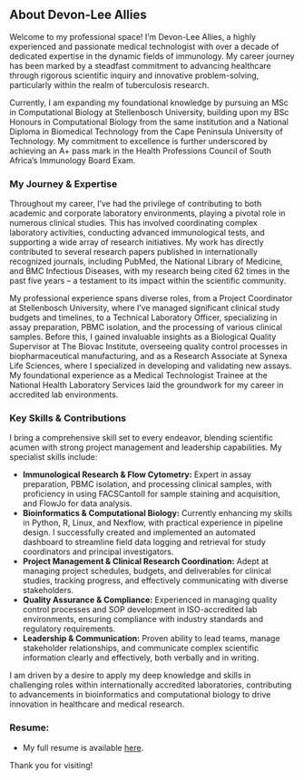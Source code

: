 ## About Devon-Lee Allies

Welcome to my professional space! I'm Devon-Lee Allies, a highly experienced and passionate medical technologist with over a decade of dedicated expertise in the dynamic fields of immunology. My career journey has been marked by a steadfast commitment to advancing healthcare through rigorous scientific inquiry and innovative problem-solving, particularly within the realm of tuberculosis research.

Currently, I am expanding my foundational knowledge by pursuing an MSc in Computational Biology at Stellenbosch University, building upon my BSc Honours in Computational Biology from the same institution and a National Diploma in Biomedical Technology from the Cape Peninsula University of Technology. My commitment to excellence is further underscored by achieving an A+ pass mark in the Health Professions Council of South Africa's Immunology Board Exam.

### My Journey & Expertise

Throughout my career, I've had the privilege of contributing to both academic and corporate laboratory environments, playing a pivotal role in numerous clinical studies. This has involved coordinating complex laboratory activities, conducting advanced immunological tests, and supporting a wide array of research initiatives. My work has directly contributed to several research papers published in internationally recognized journals, including PubMed, the National Library of Medicine, and BMC Infectious Diseases, with my research being cited 62 times in the past five years – a testament to its impact within the scientific community.

My professional experience spans diverse roles, from a Project Coordinator at Stellenbosch University, where I've managed significant clinical study budgets and timelines, to a Technical Laboratory Officer, specializing in assay preparation, PBMC isolation, and the processing of various clinical samples. Before this, I gained invaluable insights as a Biological Quality Supervisor at The Biovac Institute, overseeing quality control processes in biopharmaceutical manufacturing, and as a Research Associate at Synexa Life Sciences, where I specialized in developing and validating new assays. My foundational experience as a Medical Technologist Trainee at the National Health Laboratory Services laid the groundwork for my career in accredited lab environments.

### Key Skills & Contributions

I bring a comprehensive skill set to every endeavor, blending scientific acumen with strong project management and leadership capabilities. My specialist skills include:

* **Immunological Research & Flow Cytometry:** Expert in assay preparation, PBMC isolation, and processing clinical samples, with proficiency in using FACSCantoII for sample staining and acquisition, and FlowJo for data analysis.
* **Bioinformatics & Computational Biology:** Currently enhancing my skills in Python, R, Linux, and Nexflow, with practical experience in pipeline design. I successfully created and implemented an automated dashboard to streamline field data logging and retrieval for study coordinators and principal investigators.
* **Project Management & Clinical Research Coordination:** Adept at managing project schedules, budgets, and deliverables for clinical studies, tracking progress, and effectively communicating with diverse stakeholders.
* **Quality Assurance & Compliance:** Experienced in managing quality control processes and SOP development in ISO-accredited lab environments, ensuring compliance with industry standards and regulatory requirements.
* **Leadership & Communication:** Proven ability to lead teams, manage stakeholder relationships, and communicate complex scientific information clearly and effectively, both verbally and in writing.

I am driven by a desire to apply my deep knowledge and skills in challenging roles within internationally accredited laboratories, contributing to advancements in bioinformatics and computational biology to drive innovation in healthcare and medical research.

### Resume:
- My full resume is available [here](files/Devon-Lee%20Allies%20Cirriculum%20Vitae.pdf).

Thank you for visiting!